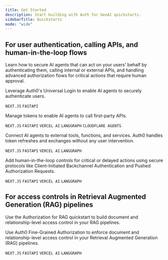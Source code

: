 ```yaml
---
title: Get Started
description: Start building with Auth for GenAI quickstarts.
sidebarTitle: Quickstarts
mode: "wide"
---
```


## For user authentication, calling APIs, and human-in-the-loop flows
Learn how to secure AI agents that can act on your users' behalf by authenticating them, calling internal or external APIs, and handling advanced authorization flows for critical actions that require human approval.
<Columns cols={2}>

<Card title ="User Authentication" icon="user" href="./user-authentication" iconType="solid" vertical>
Leverage Auth0's Universal Login to enable AI agents to securely authenticate users.

`NEXT.JS` `FASTAPI`

</Card>

<Card title ="Call Your APIs on User's Behalf" icon="shapes" href="./call-your-apis-on-users-behalf" iconType="solid" vertical>

Manage tokens to enable AI agents to call first-party APIs.

`NEXT.JS`  `FASTAPI` `VERCEL AI` `LANGGRAPH` `CLOUDFLARE AGENTS`

</Card>

<Card title ="Call Other's APIs on User's Behalf" icon="plug" href="./call-others-apis-on-users-behalf" iconType="solid" vertical>

Connect AI agents to external tools, functions, and services. Auth0 handles token refreshes and exchanges without any user intervention.

`NEXT.JS` `FASTAPI` `VERCEL AI` `LANGGRAPH`

</Card>

<Card title ="Asynchronous Authorization" icon="clock" href="./asynchronous-authorization" iconType="solid" vertical>
Add human-in-the-loop controls for critical or delayed actions using secure protocols like Client-Initiated Backchannel Authentication and Pushed Authorization Requests.

`NEXT.JS` `FASTAPI` `VERCEL AI` `LANGGRAPH`

</Card>

</Columns>

## For access controls in Retrieval Augmented Generation (RAG) pipelines
Use the Authorization for RAG quickstart to build document and relationship-level access control in your RAG pipelines.

<Columns cols={2}>

<Card title ="Authorization for RAG" icon="server" href="./authorization-for-rag" iconType="solid" vertical>

Use Auth0 Fine-Grained Authorization to enforce document and relationship-level access control in your Retrieval Augmented Generation (RAG) pipelines.

`NEXT.JS` `FASTAPI` `VERCEL AI` `LANGGRAPH`

</Card>

</Columns>
